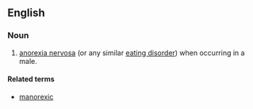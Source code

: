 ==English==

===Noun===
{{en-noun|-}}

# {{humorous|informal}} [[anorexia nervosa]] (or any similar [[eating disorder]]) when occurring in a male.

====Related terms====
* [[manorexic]]